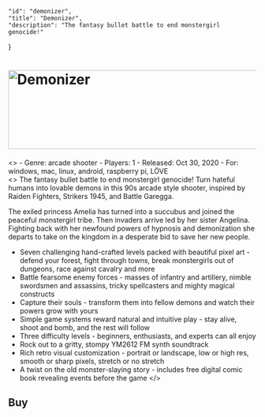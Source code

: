 

    "id": "demonizer",
    "title": "Demonizer",
    "description": "The fantasy bullet battle to end monstergirl genocide!"
}

<div>
  <h1><img
    class="logo"
    srcset={Logo}
    alt="Demonizer"
    width="640"
    height="160"
  /></h1>
  <section>
    <div style={{ textAlign: "left" }}>
      <Gallery />
<>
- Genre: arcade shooter
- Players: 1
- Released: Oct 30, 2020
- For: windows, mac, linux, android, raspberry pi, LÖVE
</>
    </div>
    <article style={{ textAlign: "left" }}>
<>
The fantasy bullet battle to end monstergirl genocide! Turn hateful humans into lovable demons in this 90s arcade style shooter, inspired by Raiden Fighters, Strikers 1945, and Battle Garegga.

The exiled princess Amelia has turned into a succubus and joined the peaceful monstergirl tribe. Then invaders arrive led by her sister Angelina. Fighting back with her newfound powers of hypnosis and demonization she departs to take on the kingdom in a desperate bid to save her new people.

- Seven challenging hand-crafted levels packed with beautiful pixel art - defend your forest, fight through towns, break monstergirls out of dungeons, race against cavalry and more
- Battle fearsome enemy forces - masses of infantry and artillery, nimble swordsmen and assassins, tricky spellcasters and mighty magical constructs
- Capture their souls - transform them into fellow demons and watch their powers grow with yours
- Simple game systems reward natural and intuitive play - stay alive, shoot and bomb, and the rest will follow
- Three difficulty levels - beginners, enthusiasts, and experts can all enjoy
- Rock out to a gritty, stompy YM2612 FM synth soundtrack
- Rich retro visual customization - portrait or landscape, low or high res, smooth or sharp pixels, stretch or no stretch
- A twist on the old monster-slaying story - includes free digital comic book revealing events before the game
</>
    </article>
  </section>
  <h2 style={{ textAlign: "center" }}>Buy</h2>
  <LinkButtons>
    <StoreLinkButton
      store="itch.io"
      oses={["windows", "linux", "apple", "android",]}
      href="https://ioribranford.itch.io/demonizer"
    />
    <StoreLinkButton
      store="Steam"
      oses={["windows", "linux"]}
      href="https://store.steampowered.com/app/1091390/Demonizer"
    />
  </LinkButtons>
</div>
